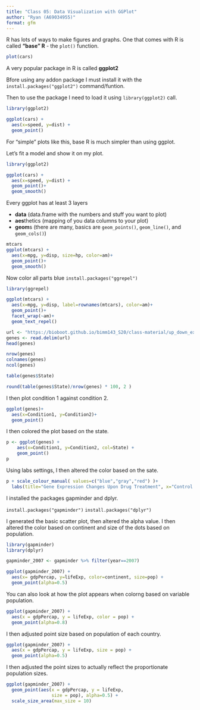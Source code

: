 ```yaml
---
title: "Class 05: Data Visualization with GGPlot"
author: "Ryan (A69034955)"
format: gfm
---
```


R has lots of ways to make figures and graphs. 
One that comes with R is called **"base" R** - the `plot()` function.

```r
plot(cars)
```

A very popular package in R is called **ggplot2**

Bfore using any addon package I must install it with the `install.packages("ggplot2")` command/funtion. 

Then to use the package I need to load it using `library(ggplot2)` call.

```r
library(ggplot2)

ggplot(cars) + 
  aes(x=speed, y=dist) +
  geom_point()
```

For "simple" plots like this, base R is much simpler than using ggplot. 

Let's fit a model and show it on my plot. 

```r

library(ggplot2)

ggplot(cars) + 
  aes(x=speed, y=dist) +
  geom_point()+
  geom_smooth()

```

Every ggplot has at least 3 layers

- **data** (data.frame with the numbers and stuff you want to plot)
- **aes**thetics (mapping of you data columns to your plot)
- **geom**s (there are many, basics are `geom_points()`, `geom_line()`, and `geom_cols()`)

```r

mtcars
ggplot(mtcars) + 
  aes(x=mpg, y=disp, size=hp, color=am)+
  geom_point()+
  geom_smooth()

```

Now color all parts blue
`install.packages("ggrepel")`

```r
library(ggrepel)

ggplot(mtcars) + 
  aes(x=mpg, y=disp, label=rownames(mtcars), color=am)+
  geom_point()+
  facet_wrap(~am)+
  geom_text_repel()

```



```r
url <- "https://bioboot.github.io/bimm143_S20/class-material/up_down_expression.txt"
genes <- read.delim(url)
head(genes)

nrow(genes)
colnames(genes)
ncol(genes)

table(genes$State)

round(table(genes$State)/nrow(genes) * 100, 2 )
```
I then plot condition 1 against condition 2. 

```r
ggplot(genes)+
  aes(x=Condition1, y=Condition2)+
  geom_point()
```
I then colored the plot based on the state. 


```r
p <- ggplot(genes) + 
    aes(x=Condition1, y=Condition2, col=State) +
    geom_point()
p
```

Using labs settings, I then altered the color based on the sate.

```r
p + scale_colour_manual( values=c("blue","gray","red") )+
  labs(title="Gene Expression Changes Upon Drug Treatment", x="Control (no drug)", y="Drug Treatment")
```

I installed the packages gapminder and dplyr. 

`install.packages("gapminder")`
`install.packages("dplyr")`

I generated the basic scatter plot, then altered the alpha value. I then altered the color based on continent and size of the dots based on population. 

```r
library(gapminder)
library(dplyr)

gapminder_2007 <- gapminder %>% filter(year==2007)

ggplot(gapminder_2007) +
  aes(x= gdpPercap, y=lifeExp, color=continent, size=pop) +
  geom_point(alpha=0.5)

```
You can also look at how the plot appears when colorng based on variable population. 

```r
ggplot(gapminder_2007) + 
  aes(x = gdpPercap, y = lifeExp, color = pop) +
  geom_point(alpha=0.8)
```
I then adjusted point size based on population of each country. 

```r
ggplot(gapminder_2007) + 
  aes(x = gdpPercap, y = lifeExp, size = pop) +
  geom_point(alpha=0.5)
```
I then adjusted the point sizes to actually reflect the proportionate population sizes. 


```r
ggplot(gapminder_2007) + 
  geom_point(aes(x = gdpPercap, y = lifeExp,
                 size = pop), alpha=0.5) + 
  scale_size_area(max_size = 10)
```

